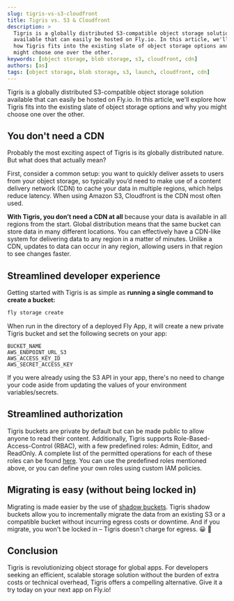 ```yaml
---
slug: tigris-vs-s3-cloudfront
title: Tigris vs. S3 & Cloudfront
description: >
  Tigris is a globally distributed S3-compatible object storage solution
  available that can easily be hosted on Fly.io. In this article, we'll explore
  how Tigris fits into the existing slate of object storage options and why you
  might choose one over the other.
keywords: [object storage, blob storage, s3, cloudfront, cdn]
authors: [as]
tags: [object storage, blob storage, s3, launch, cloudfront, cdn]
---
```


Tigris is a globally distributed S3-compatible object storage solution available
that can easily be hosted on Fly.io. In this article, we'll explore how Tigris
fits into the existing slate of object storage options and why you might choose
one over the other.

## You don't need a CDN

Probably the most exciting aspect of Tigris is its globally distributed nature.
But what does that actually mean?

First, consider a common setup: you want to quickly deliver assets to users from
your object storage, so typically you’d need to make use of a content delivery
network (CDN) to cache your data in multiple regions, which helps reduce
latency. When using Amazon S3, Cloudfront is the CDN most often used.

**With Tigris, you don’t need a CDN at all** because your data is available in
all regions from the start. Global distribution means that the same bucket can
store data in many different locations. You can effectively have a CDN-like
system for delivering data to any region in a matter of minutes. Unlike a CDN,
updates to data can occur in any region, allowing users in that region to see
changes faster.

## Streamlined developer experience

Getting started with Tigris is as simple as **running a single command to create
a bucket:**

```bash
fly storage create
```

When run in the directory of a deployed Fly App, it will create a new private
Tigris bucket and set the following secrets on your app:

```
BUCKET_NAME
AWS_ENDPOINT_URL_S3
AWS_ACCESS_KEY_ID
AWS_SECRET_ACCESS_KEY
```

If you were already using the S3 API in your app, there's no need to change your
code aside from updating the values of your environment variables/secrets.

## Streamlined authorization

Tigris buckets are private by default but can be made public to allow anyone to
read their content. Additionally, Tigris supports Role-Based-Access-Control
(RBAC), with a few predefined roles: Admin, Editor, and ReadOnly. A complete
list of the permitted operations for each of these roles can be found
[here](https://www.tigrisdata.com/docs/concepts/authnz/#role-based-access-control-rbac).
You can use the predefined roles mentioned above, or you can define your own
roles using custom IAM policies.

## Migrating is easy (without being locked in)

Migrating is made easier by the use of
[shadow buckets](https://www.tigrisdata.com/docs/migration/). Tigris shadow
buckets allow you to incrementally migrate the data from an existing S3 or a
compatible bucket without incurring egress costs or downtime. And if you
migrate, you won't be locked in – Tigris doesn't charge for egress. 😀 💸

## Conclusion

Tigris is revolutionizing object storage for global apps. For developers seeking
an efficient, scalable storage solution without the burden of extra costs or
technical overhead, Tigris offers a compelling alternative. Give it a try today
on your next app on Fly.io!
